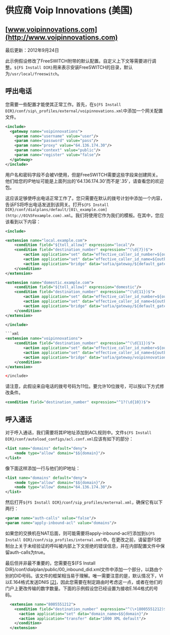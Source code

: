 # 供应商 Voip Innovations (美国)

## [www.voipinnovations.com](http://www.voipinnovations.com)

最后更新：2012年9月24日

此示例假设修改了FreeSWITCH附带的默认配置。自定义上下文等需要进行调整。`${FS Install DIR}`用来表示安装FreeSWITCH的目录，默认为`/usr/local/freeswitch`。

## 呼出电话

您需要一些配置才能使其正常工作。首先，在`${FS Install DIR}/conf/sip\_profiles/external/voipinnovations.xml`中添加一个网关配置文件。

```xml
<include>
  <gateway name="voipinnovations">
    <param name="username" value="user"/>
    <param name="password" value="pass"/> 
    <param name="proxy" value="64.136.174.30"/>
    <param name="context" value="public"/>
    <param name="register" value="false"/>
  </gateway>
</include>
```

用户名和密码字段不会被VI使用，但是FreeSWITCH需要这些字段来创建网关。他们给您的IP地址可能是上面列出的'64.136.174.30'而不是'.35'，请查看您的欢迎包。

这应该足够使呼出电话正常工作了。您只需要在默认的拨号计划中添加一个内容，告诉FS将呼出电话发送到该网关。打开`${FS Install DIR}/conf/dialplans/default/[01\_example.com](http://01%5Fexample.com).xml`。我们将使用它作为我们的模板。在其中，您应该看到以下内容：

```xml
<include>

<extension name="local.example.com">
    <condition field="${toll_allow}" expression="local"/>
    <condition field="destination_number" expression="^(\d{7})$">
        <action application="set" data="effective_caller_id_number=${outbound_caller_id_number}"/>
        <action application="set" data="effective_caller_id_name=${outbound_caller_id_name}"/>
        <action application="bridge" data="sofia/gateway/${default_gateway}/1${default_areacode}$1"/>
    </condition>
</extension>

<extension name="domestic.example.com">
    <condition field="${toll_allow}" expression="domestic"/>
    <condition field="destination_number" expression="^(\d{11})$">
        <action application="set" data="effective_caller_id_number=${outbound_caller_id_number}"/>
        <action application="set" data="effective_caller_id_name=${outbound_caller_id_name}"/>
        <action application="bridge" data="sofia/gateway/${default_gateway}/$1"/>
    </condition>
</extension>

</include>

```xml
<extension name="voipinnovations">
    <condition field="destination_number" expression="^(\d{11})$">
        <action application="set" data="effective_caller_id_number=${outbound_caller_id_number}"/>
        <action application="set" data="effective_caller_id_name=${outbound_caller_id_name}"/>
        <action application="bridge" data="sofia/gateway/voipinnovations/$1"/>
    </condition>
</extension>

</include>
```

请注意，此假设来自电话的拨号号码为11位。要允许10位拨号，可以按以下方式修改条件。

```xml
<condition field="destination_number" expression="^1?(\d{10})$">
```

## 呼入通话

对于呼入通话，我们需要将其IP地址添加到ACL规则中。文件`${FS Install DIR}/conf/autoload_configs/acl.conf.xml`应该有如下的部分：

```xml
<list name="domains" default="deny">
    <node type="allow" domain="$${domain}"/>
</list>
```

像下面这样添加一行与他们的IP地址：

```xml
<list name="domains" default="deny">
    <node type="allow" domain="$${domain}"/>
    <node type="allow" domain="64.136.174.30"/>
</list>
```

然后打开`${FS Install DIR}/conf/sip_profiles/external.xml`，确保它有以下两行：

```xml
<param name="auth-calls" value="false"/>
<param name="apply-inbound-acl" value="domains"/>
```

如果您的交换机在NAT后面，则可能需要将apply-inbound-acl行添加到`${FS Install DIR}/conf/sip_profiles/internal.xml`中。在更改之前，请留意FS控制台上关于未经验证的呼叫被内部上下文拒绝的错误信息，并在内部配置文件中保留auth-calls为true。

最后但并非最不重要的，您需要在${FS Install DIR}/conf/dialplan/public/00\_inbound\_did.xml文件中添加一个部分，以路由个别的DID号码。该文件的框架相当易于理解。唯一需要注意的是，默认情况下，VI以E.164格式发送DNIS [\[2\]](http://en.wikipedia.org/wiki/E.164)，因此您需要在制定路由时考虑这一点，或者在他们的门户上更改传输的数字数量。下面的示例假设您已经设置为接收E.164格式的号码。

```xml
  <extension name="8005551212">
    <condition field="destination_number" expression="^(\+18005551212)$">
      <action application="set" data="domain_name=$${domain}"/>
      <action application="transfer" data="1000 XML default"/>
    </condition>
  </extension> 
```